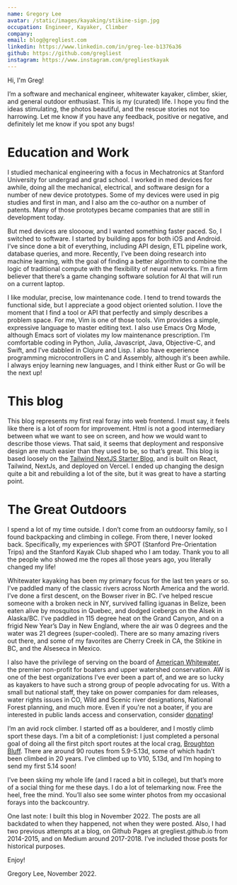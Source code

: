```yaml
---
name: Gregory Lee
avatar: /static/images/kayaking/stikine-sign.jpg
occupation: Engineer, Kayaker, Climber
company:
email: blog@gregliest.com
linkedin: https://www.linkedin.com/in/greg-lee-b1376a36
github: https://github.com/gregliest
instagram: https://www.instagram.com/gregliestkayak
---
```


Hi, I'm Greg!

I’m a software and mechanical engineer, whitewater kayaker, climber, skier, and general outdoor enthusiast. This is my (curated) life. I hope you find the ideas stimulating, the photos beautiful, and the rescue stories not too harrowing. Let me know if you have any feedback, positive or negative, and definitely let me know if you spot any bugs!

# Education and Work

I studied mechanical engineering with a focus in Mechatronics at Stanford University for undergrad and grad school. I worked in med devices for awhile, doing all the mechanical, electrical, and software design for a number of new device prototypes. Some of my devices were used in pig studies and first in man, and I also am the co-author on a number of patents. Many of those prototypes became companies that are still in development today.

But med devices are sloooow, and I wanted something faster paced. So, I switched to software. I started by building apps for both iOS and Android. I’ve since done a bit of everything, including API design, ETL pipeline work, database queries, and more. Recently, I’ve been doing research into machine learning, with the goal of finding a better algorithm to combine the logic of traditional compute with the flexibility of neural networks. I’m a firm believer that there’s a game changing software solution for AI that will run on a current laptop.

I like modular, precise, low maintenance code. I tend to trend towards the functional side, but I appreciate a good object oriented solution. I love the moment that I find a tool or API that perfectly and simply describes a problem space. For me, Vim is one of those tools. Vim provides a simple, expressive language to master editing text. I also use Emacs Org Mode, although Emacs sort of violates my low maintenance prescription. I’m comfortable coding in Python, Julia, Javascript, Java, Objective-C, and Swift, and I’ve dabbled in Clojure and Lisp. I also have experience programming microcontrollers in C and Assembly, although it's been awhile. I always enjoy learning new languages, and I think either Rust or Go will be the next up!

# This blog

This blog represents my first real foray into web frontend. I must say, it feels like there is a lot of room for improvement. Html is not a good intermediary between what we want to see on screen, and how we would want to describe those views. That said, it seems that deployment and responsive design are much easier than they used to be, so that’s great. This blog is based loosely on the [Tailwind NextJS Starter Blog](https://github.com/timlrx/tailwind-nextjs-starter-blog), and is built on React, Tailwind, NextJs, and deployed on Vercel. I ended up changing the design quite a bit and rebuilding a lot of the site, but it was great to have a starting point.

# The Great Outdoors

I spend a lot of my time outside. I don’t come from an outdoorsy family, so I found backpacking and climbing in college. From there, I never looked back. Specifically, my experiences with SPOT (Stanford Pre-Orientation Trips) and the Stanford Kayak Club shaped who I am today. Thank you to all the people who showed me the ropes all those years ago, you literally changed my life!

Whitewater kayaking has been my primary focus for the last ten years or so. I’ve paddled many of the classic rivers across North America and the world. I’ve done a first descent, on the Bowser river in BC. I’ve helped rescue someone with a broken neck in NY, survived falling iguanas in Belize, been eaten alive by mosquitos in Quebec, and dodged icebergs on the Alsek in Alaska/BC. I’ve paddled in 115 degree heat on the Grand Canyon, and on a frigid New Year’s Day in New England, where the air was 0 degrees and the water was 21 degrees (super-cooled). There are so many amazing rivers out there, and some of my favorites are Cherry Creek in CA, the Stikine in BC, and the Alseseca in Mexico.

I also have the privilege of serving on the board of [American Whitewater](https://www.americanwhitewater.org/), the premier non-profit for boaters and upper watershed conservation. AW is one of the best organizations I’ve ever been a part of, and we are so lucky as kayakers to have such a strong group of people advocating for us. With a small but national staff, they take on power companies for dam releases, water rights issues in CO, Wild and Scenic river designations, National Forest planning, and much more. Even if you're not a boater, if you are interested in public lands access and conservation, consider [donating](https://connect.clickandpledge.com/w/Form/c178a504-b0d6-486e-8d74-db507a71fad1)!

I’m an avid rock climber. I started off as a boulderer, and I mostly climb sport these days. I’m a bit of a completionist: I just completed a personal goal of doing all the first pitch sport routes at the local crag, [Broughton Bluff](https://www.mountainproject.com/area/105788998/broughton-bluff). There are around 90 routes from 5.9-5.13d, some of which hadn’t been climbed in 20 years. I’ve climbed up to V10, 5.13d, and I’m hoping to send my first 5.14 soon!

I’ve been skiing my whole life (and I raced a bit in college), but that’s more of a social thing for me these days. I do a lot of telemarking now. Free the heel, free the mind. You’ll also see some winter photos from my occasional forays into the backcountry.

One last note: I built this blog in November 2022. The posts are all backdated to when they happened, not when they were posted. Also, I had two previous attempts at a blog, on Github Pages at gregliest.github.io from 2014-2015, and on Medium around 2017-2018. I’ve included those posts for historical purposes.

Enjoy!

Gregory Lee, November 2022.
